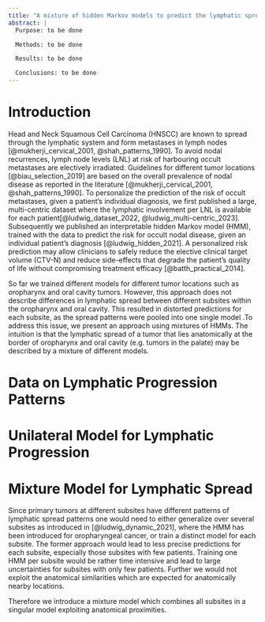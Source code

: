 ```yaml
---
title: "A mixture of hidden Markov models to predict the lymphatic spread in head and neck cancer depending on primary tumor location"
abstract: |
  Purpose: to be done

  Methods: to be done

  Results: to be done

  Conclusions: to be done
---
```


# Introduction
Head and Neck Squamous Cell Carcinoma (HNSCC) are known to spread through the lymphatic system and form metastases in lymph nodes [@mukherji_cervical_2001, @shah_patterns_1990]. To avoid nodal recurrences, lymph node levels (LNL) at risk of harbouring occult metastases are electively irradiated. Guidelines for different tumor locations [@biau_selection_2019] are based on the overall prevalence of nodal disease as reported in the literature [@mukherji_cervical_2001, @shah_patterns_1990].
To personalize the prediction of the risk of occult metastases, given a patient's individual diagnosis, we first published a large, multi-centric dataset where the lymphatic involvement per LNL is available for each patient[@ludwig_dataset_2022, @ludwig_multi-centric_2023].
Subsequently we published an interpretable hidden Markov model (HMM), trained with the data to predict the risk for occult nodal disease, given an individual patient's diagnosis [@ludwig_hidden_2021].
A personalized risk prediction may allow clinicians to safely reduce the elective clinical target volume (CTV-N) and reduce side-effects that degrade the patient's quality of life without compromising treatment efficacy [@batth_practical_2014].

So far we trained different models for different tumor locations such as oropharynx and oral cavity tumors. However, this approach does not describe differences in lymphatic spread between different subsites within the oropharynx and oral cavity. This resulted in distorted predictions for each subsite, as the spread patterns were pooled into one single model .To address this issue, we present an approach using mixtures of HMMs. The intuition is that the lymphatic spread of a tumor that lies anatomically at the border of oropharynx and oral cavity (e.g. tumors in the palate) may be described by a mixture of different models.

# Data on Lymphatic Progression Patterns {#sec-data}

# Unilateral Model for Lymphatic Progression {#sec-unilateral}

# Mixture Model for Lymphatic Spread {#sec-mixture}

Since primary tumors at different subsites have different patterns of lymphatic spread patterns one would need to either generalize over several subsites as introduced in [@ludwig_dynamic_2021], where the HMM has been introduced for oropharyngeal cancer, or train a distinct model for each subsite. The former approach would lead to less precise predictions for each subsite, especially those subsites with few patients. Training one HMM per subsite would be rather time intensive and lead to large uncertainties for subsites with only few patients. Further we would not exploit the anatomical similarities which are expected for anatomically nearby locations. 

Therefore we introduce a mixture model which combines all subsites in a singular model exploiting anatomical proximities. 